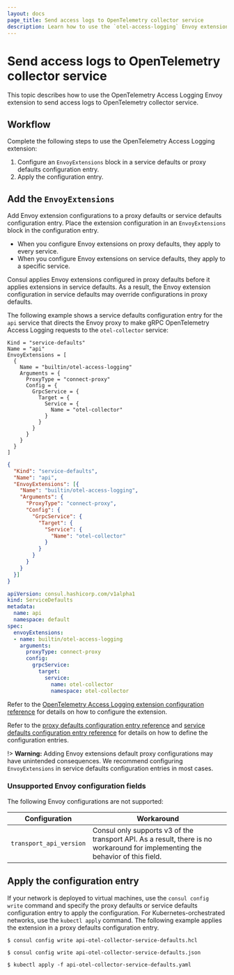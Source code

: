 ```yaml
---
layout: docs
page_title: Send access logs to OpenTelemetry collector service
description: Learn how to use the `otel-access-logging` Envoy extension to send access logs to OpenTelemetry collector service.
---
```


# Send access logs to OpenTelemetry collector service

This topic describes how to use the OpenTelemetry Access Logging Envoy extension to send access logs to OpenTelemetry collector service.

## Workflow

Complete the following steps to use the OpenTelemetry Access Logging extension:

1. Configure an `EnvoyExtensions` block in a service defaults or proxy defaults configuration entry.
1. Apply the configuration entry.

## Add the `EnvoyExtensions`

Add Envoy extension configurations to a proxy defaults or service defaults configuration entry. Place the extension configuration in an `EnvoyExtensions` block in the configuration entry.

- When you configure Envoy extensions on proxy defaults, they apply to every service.
- When you configure Envoy extensions on service defaults, they apply to a specific service.

Consul applies Envoy extensions configured in proxy defaults before it applies extensions in service defaults. As a result, the Envoy extension configuration in service defaults may override configurations in proxy defaults.

The following example shows a service defaults configuration entry for the `api` service that directs the Envoy proxy to make gRPC OpenTelemetry Access Logging requests to the `otel-collector` service:

<Tabs>
<Tab heading="HCL" group="hcl">
<CodeBlockConfig filename="api-otel-collector-service-defaults.hcl">

```hcl
Kind = "service-defaults"
Name = "api"
EnvoyExtensions = [
  {
    Name = "builtin/otel-access-logging"
    Arguments = {
      ProxyType = "connect-proxy"
      Config = {
        GrpcService = {
          Target = {
            Service = {
              Name = "otel-collector"
            }
          }
        }
      }
    }
  }
]
```
</CodeBlockConfig>
</Tab>
<Tab heading="JSON" group="json">
<CodeBlockConfig filename="api-otel-collector-service-defaults.json">

```json
{
  "Kind": "service-defaults",
  "Name": "api",
  "EnvoyExtensions": [{
    "Name": "builtin/otel-access-logging",
    "Arguments": {
      "ProxyType": "connect-proxy",
      "Config": {
        "GrpcService": {
          "Target": {
            "Service": {
              "Name": "otel-collector"
            }
          }
        }
      }
    }
  }]
}
```

</CodeBlockConfig>
</Tab>
<Tab heading="Kubernetes" group="yaml">
<CodeBlockConfig filename="api-otel-collector-service-defaults.yaml">

```yaml
apiVersion: consul.hashicorp.com/v1alpha1
kind: ServiceDefaults
metadata:
  name: api
  namespace: default
spec:
  envoyExtensions:
  - name: builtin/otel-access-logging
    arguments:
      proxyType: connect-proxy
      config:
        grpcService:
          target:
            service:
              name: otel-collector
              namespace: otel-collector
```
</CodeBlockConfig>
</Tab>
</Tabs>

Refer to the [OpenTelemetry Access Logging extension configuration reference](/consul/docs/connect/proxies/envoy-extensions/configuration/otel-access-logging) for details on how to configure the extension.

Refer to the [proxy defaults configuration entry reference](/consul/docs/connect/config-entries/proxy-defaults) and [service defaults configuration entry reference](/consul/docs/connect/config-entries/service-defaults) for details on how to define the configuration entries.

!> **Warning:** Adding Envoy extensions default proxy configurations may have unintended consequences. We recommend configuring `EnvoyExtensions` in service defaults configuration entries in most cases.

### Unsupported Envoy configuration fields

The following Envoy configurations are not supported:

| Configuration           | Workaround                                                                                                                     |
| ----------------------- | ------------------------------------------------------------------------------------------------------------------------------ |
| `transport_api_version` | Consul only supports v3 of the transport API. As a result, there is no workaround for implementing the behavior of this field. |

## Apply the configuration entry

If your network is deployed to virtual machines, use the `consul config write` command and specify the proxy defaults or service defaults configuration entry to apply the configuration. For Kubernetes-orchestrated networks, use the `kubectl apply` command. The following example applies the extension in a proxy defaults configuration entry.

<Tabs>
<Tab heading="HCL" group="hcl">

```shell-session
$ consul config write api-otel-collector-service-defaults.hcl
```

</Tab>
<Tab heading="JSON" group="json">

```shell-session
$ consul config write api-otel-collector-service-defaults.json
```

</Tab>
<Tab heading="Kubernetes" group="kubernetes">

```shell-session
$ kubectl apply -f api-otel-collector-service-defaults.yaml
```

</Tab>
</Tabs>
